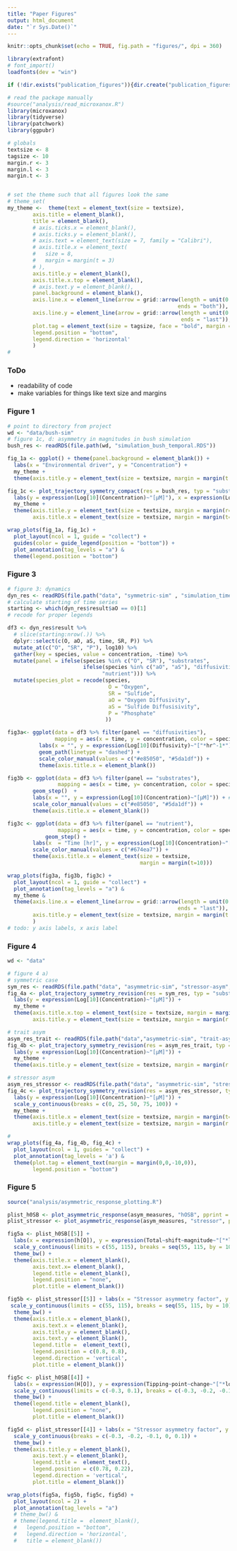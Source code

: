 ```yaml
---
title: "Paper Figures"
output: html_document
date: "`r Sys.Date()`"
---
```


```r
knitr::opts_chunk$set(echo = TRUE, fig.path = "figures/", dpi = 360)
```

```r
library(extrafont)
# font_import()
loadfonts(dev = "win")
```

```r
if (!dir.exists("publication_figures")){dir.create("publication_figures")}
```

```r
# read the package manually
#source("analysis/read_microxanox.R")
library(microxanox)
library(tidyverse)
library(patchwork)
library(ggpubr)

# globals
textsize <- 8
tagsize <- 10
margin.r <- 3
margin.l <- 3
margin.t <- 3


# set the theme such that all figures look the same
# theme_set(
my_theme <-  theme(text = element_text(size = textsize),
        axis.title = element_blank(),
        title = element_blank(),
        # axis.ticks.x = element_blank(),
        # axis.ticks.y = element_blank(),
        # axis.text = element_text(size = 7, family = "Calibri"),
        # axis.title.x = element_text(
        #   size = 8,
        #   margin = margin(t = 3)
        # ),
        axis.title.y = element_blank(),
        axis.title.x.top = element_blank(),
        # axis.text.y = element_blank(),
        panel.background = element_blank(),
        axis.line.x = element_line(arrow = grid::arrow(length = unit(0.2, "cm"), 
                                                      ends = "both")),
        axis.line.y = element_line(arrow = grid::arrow(length = unit(0.2, "cm"),
                                                       ends = "last")),
        plot.tag = element_text(size = tagsize, face = "bold", margin = margin(0, 3, -5, -10)),
        legend.position = "bottom",
        legend.direction = 'horizontal'
        ) 
#
```


### ToDo

* readability of code
* make variables for things like text size and margins


### Figure 1

```r
# point to directory from project
wd <- "data/bush-sim"
# figure 1c, d: asymmetry in magnitudes in bush simulation
bush_res <- readRDS(file.path(wd, "simulation_bush_temporal.RDS"))

fig_1a <- ggplot() + theme(panel.background = element_blank()) + 
  labs(x = "Environmental driver", y = "Concentration") + 
  my_theme + 
  theme(axis.title.y = element_text(size = textsize, margin = margin(t = 0, r = margin.r)))

fig_1c <- plot_trajectory_symmetry_compact(res = bush_res, typ = "substrate") + 
  labs(y = expression(Log[10](Concentration)~"[μM]"), x = expression(Log[10](Oxygen~Diffusivity)~"["*hr^-1*"]")) +
  my_theme +
  theme(axis.title.y = element_text(size = textsize, margin = margin(r=margin.r)), 
        axis.title.x = element_text(size = textsize, margin = margin(t=margin.t)))

wrap_plots(fig_1a, fig_1c) +
  plot_layout(ncol = 1, guide = "collect") +
  guides(color = guide_legend(position = "bottom")) +
  plot_annotation(tag_levels = "a") &
  theme(legend.position = "bottom")
```


### Figure 3

```r

# figure 3: dynamics
dyn_res <- readRDS(file.path("data", "symmetric-sim" , "simulation_time_dynamics_symmetric.RDS" ))
# calculate starting of time series
starting <- which(dyn_res$result$aO == 0)[1]
# recode for proper legends

df3 <- dyn_res$result %>% 
  # slice(starting:nrow(.)) %>% 
  dplyr::select(c(O, aO, aS, time, SR, P)) %>%
  mutate_at(c("O", "SR", "P"), log10) %>%
  gather(key = species, value = concentration, -time) %>%
  mutate(panel = ifelse(species %in% c("O", "SR"), "substrates",
                        ifelse(species %in% c("aO", "aS"), "diffusivities", 
                              "nutrient"))) %>% 
  mutate(species_plot = recode(species, 
                                O = "Oxygen", 
                                SR = "Sulfide",
                                aO = "Oxygen Diffusivity",
                                aS = "Sulfide Diffusisivity",
                                P = "Phosphate"
                               ))

fig3a<- ggplot(data = df3 %>% filter(panel == "diffusivities"), 
               mapping = aes(x = time, y = concentration, color = species_plot)) + 
          labs(x = "", y = expression(Log[10](Diffusivity)~"["*hr^-1*"]")) +
          geom_path(linetype = "dashed") + 
          scale_color_manual(values = c("#e85050", "#5da1df")) +
          theme(axis.title.x = element_blank())

fig3b <- ggplot(data = df3 %>% filter(panel == "substrates"), 
                mapping = aes(x = time, y= concentration, color = species_plot)) +
        geom_step()  +
        labs(x = "", y = expression(Log[10](Concentration)~"[μM]")) + # [μM]
        scale_color_manual(values = c("#e85050", "#5da1df")) +
        theme(axis.title.x = element_blank())

fig3c <- ggplot(data = df3 %>% filter(panel == "nutrient"),
                mapping = aes(x = time, y = concentration, color = species_plot)) +
            geom_step() +
        labs(x  = "Time [hr]", y = expression(Log[10](Concentration)~"[μM]")) +
        scale_color_manual(values = c("#674ea7")) + 
        theme(axis.title.x = element_text(size = textsize,
                                          margin = margin(t=10)))

wrap_plots(fig3a, fig3b, fig3c) + 
  plot_layout(ncol = 1, guide = "collect") +
  plot_annotation(tag_levels = "a") & 
  my_theme & 
  theme(axis.line.x = element_line(arrow = grid::arrow(length = unit(0.2, "cm"),
                                                      ends = "last")), 
        axis.title.y = element_text(size = textsize, margin = margin(t = 0, r = 3))
        )
# todo: y axis labels, x axis label
```

### Figure 4

```r
wd <- "data"

# figure 4 a) 
# symmetric case
sym_res <- readRDS(file.path("data", "asymmetric-sim", "stressor-asym", "simulation_asymmetric_stressor.asym1.RDS"))
fig_4a <- plot_trajectory_symmetry_revision(res = sym_res, typ = "substrate") + 
  labs(y = expression(Log[10](Concentration)~"[μM]")) + 
  my_theme +
  theme(axis.title.x.top = element_text(size = textsize, margin = margin(b = margin.t)), 
        axis.title.y = element_text(size = textsize, margin = margin(r = margin.r)))

# trait asym
asym_res_trait <- readRDS(file.path("data","asymmetric-sim", "trait-asym", "simulation_asymmetric_hOSB60.RDS"))
fig_4b <- plot_trajectory_symmetry_revision(res = asym_res_trait, typ = "substrate") +
  labs(y = expression(Log[10](Concentration)~"[μM]")) +
  my_theme +
  theme(axis.title.y = element_text(size = textsize, margin = margin(r = margin.r)))

# stressor asym
asym_res_stressor <- readRDS(file.path("data", "asymmetric-sim", "stressor-asym", "simulation_asymmetric_stressor.asym0.6.RDS"))
fig_4c <- plot_trajectory_symmetry_revision(res = asym_res_stressor, typ = "substrate") +
  labs(y = expression(Log[10](Concentration)~"[μM]")) +
  scale_y_continuous(breaks = c(0, 25, 50, 75, 100)) +
  my_theme +
  theme(axis.title.x = element_text(size = textsize, margin = margin(t=margin.t)),
        axis.title.y = element_text(size = textsize, margin = margin(r = margin.r)))

# 
wrap_plots(fig_4a, fig_4b, fig_4c) +
  plot_layout(ncol = 1, guides = "collect") +
  plot_annotation(tag_levels = 'a') &
  theme(plot.tag = element_text(margin = margin(0,0,-10,0)),
        legend.position = "bottom")

```


### Figure 5

```r
source("analysis/asymmetric_response_plotting.R")
```

```r
plist_h0SB <- plot_asymmetric_response(asym_measures, "hOSB", pprint = F)
plist_stressor <- plot_asymmetric_response(asym_measures, "stressor", pprint = F)

fig5a <- plist_h0SB[[5]] + 
  labs(x = expression(h[O]), y = expression(Total~shift~magnitude~"["*log[10](μM)*"]"), color = "Magnitude") + 
  scale_y_continuous(limits = c(55, 115), breaks = seq(55, 115, by = 10)) +
  theme_bw() +
  theme(axis.title.x = element_blank(),
        axis.text.x= element_blank(),
        legend.title = element_blank(),
        legend.position = "none",
        plot.title = element_blank())

fig5b <- plist_stressor[[5]] + labs(x = "Stressor asymmetry factor", y = "Shift magnitude", color = "Direction") +
 scale_y_continuous(limits = c(55, 115), breaks = seq(55, 115, by = 10)) +
  theme_bw() +
  theme(axis.title.x = element_blank(),
        axis.text.x = element_blank(),
        axis.title.y = element_blank(),
        axis.text.y = element_blank(),
        legend.title =  element_text(),
        legend.position = c(0.8, 0.8),
        legend.direction = 'vertical', 
        plot.title = element_blank())

fig5c <- plist_h0SB[[4]] + 
  labs(x = expression(H[O]), y = expression(Tipping~point~change~"["*log[10](hr^-1)*"]")) + 
  scale_y_continuous(limits = c(-0.3, 0.1), breaks = c(-0.3, -0.2, -0.1, 0, 0.1)) +
  theme_bw() +
  theme(legend.title = element_blank(),
        legend.position = "none",
        plot.title = element_blank())

fig5d <- plist_stressor[[4]] + labs(x = "Stressor asymmetry factor", y = "Tipping point adaption", color = "Direction") +
  scale_y_continuous(breaks = c(-0.3, -0.2, -0.1, 0, 0.1)) +
  theme_bw() +
  theme(axis.title.y = element_blank(),
        axis.text.y = element_blank(),
        legend.title =  element_text(),
        legend.position = c(0.78, 0.22),
        legend.direction = 'vertical', 
        plot.title = element_blank())

wrap_plots(fig5a, fig5b, fig5c, fig5d) +
  plot_layout(ncol = 2) +
  plot_annotation(tag_levels = "a") 
  # theme_bw() &
  # theme(legend.title =  element_blank(),
  #   legend.position = "bottom",
  #   legend.direction = 'horizontal', 
  #   title = element_blank())
  
```


